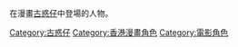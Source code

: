 {{Catnav|頁面分類|...|香港漫畫|古惑仔}}

在漫畫[[古惑仔|古惑仔]]中登場的人物。

[[Category:古惑仔|Category:古惑仔]]
[[Category:香港漫畫角色|Category:香港漫畫角色]]
[[Category:電影角色|Category:電影角色]]